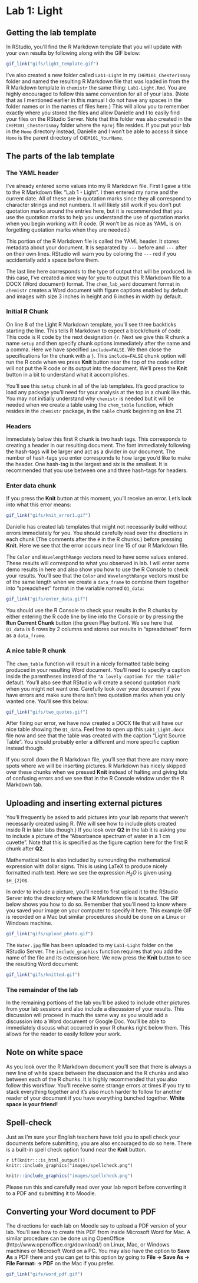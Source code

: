 # Lab 1: Light {#light}

## Getting the lab template

In RStudio, you'll find the R Markdown template that you will update with your own results by following along with the GIF below:

```r
gif_link("gifs/light_template.gif")
```

I've also created a new folder called `Lab1-Light` in my `CHEM101_ChesterIsmay` folder and named the resulting R Markdown file that was loaded in from the R Markdown template in `chemistr` the same thing: `Lab1-Light.Rmd`.  You are highly encouraged to follow this same convention for all of your labs.  (Note that as I mentioned earlier in this manual I do not have any spaces in the folder names or in the names of files here.)  This will allow you to remember exactly where you stored the files and allow Danielle and I to easily find your files on the RStudio Server.  Note that this folder was also created in the `CHEM101_ChesterIsmay` folder where the `Rproj` file resides.  If you put your lab in the `Home` directory instead, Danielle and I won't be able to access it since `Home` is the parent directory of `CHEM101_YourName`.

## The parts of the lab template

### The YAML header

I've already entered some values into my R Markdown file.  First I gave a title to the R Markdown file:  "Lab 1 - Light".  I then entered my name and the current date.  All of these are in quotation marks since they all correspond to character strings and not numbers. It will likely still work if you don't put quotation marks around the entries here, but it is recommended that you use the quotation marks to help you understand the use of quotation marks when you begin working with R code.  (R won't be as nice as YAML is on forgetting quotation marks when they are needed.)

This portion of the R Markdown file is called the YAML header.  It stores metadata about your document.  It is separated by `---` before and `---` after on their own lines.  RStudio will warn you by coloring the `---` red if you accidentally add a space before them.

The last line here corresponds to the type of output that will be produced.  In this case, I've created a nice way for you to output this R Markdown file to a DOCX (Word document) format.  The `chem_lab_word` document format in `chemistr` creates a Word document with figure captions enabled by default and images with size 3 inches in height and 6 inches in width by default.

### Initial R Chunk

On line 8 of the Light R Markdown template, you'll see three backticks starting the line.  This tells R Markdown to expect a block/chunk of code.  This code is R code by the next designation `{r`.  Next we give this R chunk a name `setup` and then specify chunk options immediately after the name and a comma.  Here we have specified `include=FALSE`.  We then close the specifications for the chunk with a `}`. This `include=FALSE` chunk option will run the R code when we press **Knit** button near the top of the code editor will not put the R code or its output into the document.  We'll press the **Knit** button in a bit to understand what it accomplishes.

You'll see this `setup` chunk in all of the lab templates.  It's good practice to load any package you'll need for your analysis at the top in a chunk like this.  You may not initially understand why `chemistr` is needed but it will be needed when we create a table using the `chem_table` function, which resides in the `chemistr` package, in the `table` chunk beginning on line 21.

### Headers

Immediately below this first R chunk is two hash tags.  This corresponds to creating a header in our resulting document.  The font immediately following the hash-tags will be larger and act as a divider in our document.  The number of hash-tags you enter corresponds to how large you'd like to make the header.  One hash-tag is the largest and six is the smallest.  It is recommended that you use between one and three hash-tags for headers.

### Enter data chunk

If you press the **Knit** button at this moment, you'll receive an error.  Let's look into what this error means:

```r
gif_link("gifs/knit_error1.gif")
```

Danielle has created lab templates that might not necessarily build without errors immediately for you.  You should carefully read over the directions in each chunk (The comments after the `#` in the R chunks.) before pressing **Knit**.  Here we see that the error occurs near line 15 of our R Markdown file. 

The `Color` and `WavelengthRange` vectors need to have some values entered.  These results will correspond to what you observed in lab.  I will enter some demo results in here and also show you how to use the R Console to check your results.  You'll see that the `Color` and `WavelengthRange` vectors must be of the same length when we create a `data_frame` to combine them together into "spreadsheet" format in the variable named `Q1_data`:

```r
gif_link("gifs/enter_data.gif")
```

You should use the R Console to check your results in the R chunks by either entering the R code line by line into the Console or by pressing the **Run Current Chunk** button (the green Play button).  We see here that `Q1_data` is 6 rows by 2 columns and stores our results in "spreadsheet" form as a `data_frame`.

### A nice table R chunk

The `chem_table` function will result in a nicely formatted table being produced in your resulting Word document.  You'll need to specify a caption inside the parentheses instead of the `"A lovely caption for the table"` default.  You'll also see that RStudio will create a second quotation mark when you might not want one.  Carefully look over your document if you have errors and make sure there isn't two quotation marks when you only wanted one.  You'll see this below:

```r
gif_link("gifs/two_quotes.gif")
```

After fixing our error, we have now created a DOCX file that will have our nice table showing the `Q1_data`.  Feel free to open up this `Lab1_Light.docx` file now and see that the table was created with the caption "Light Source Table".  You should probably enter a different and more specific caption instead though.

If you scroll down the R Markdown file, you'll see that there are many more spots where we will be inserting pictures.  R Markdown has nicely skipped over these chunks when we pressed **Knit** instead of halting and giving lots of confusing errors and we see that in the R Console window under the R Markdown tab.

## Uploading and inserting external pictures

You'll frequently be asked to add pictures into your lab reports that weren't necessarily created using R.  (We will see how to include plots created inside R in later labs though.) If you look over **Q2** in the lab it is asking you to include a picture of the "Absorbance spectrum of water in a 1 cm cuvette".  Note that this is specified as the figure caption here for the first R chunk after **Q2**.  

Mathematical text is also included by surrounding the mathematical expression with dollar signs.  This is using LaTeX to produce nicely formatted math text.  Here we see the expression $H_{2}O$ is given using `$H_{2}O$`.

In order to include a picture, you'll need to first upload it to the RStudio Server into the directory where the R Markdown file is located.  The GIF below shows you how to do so.  Remember that you'll need to know where you saved your image on your computer to specify it here.  This example GIF is recorded on a Mac but similar procedures should be done on a Linux or Windows machine.

```r
gif_link("gifs/upload_photo.gif")
```

The `Water.jpg` file has been uploaded to my `Lab1-Light` folder on the RStudio Server.  The `include_graphics` function requires that you add the name of the file and its extension here.  We now press the **Knit** button to see the resulting Word document:

```r
gif_link("gifs/knitted.gif")
```


### The remainder of the lab

In the remaining portions of the lab you'll be asked to include other pictures from your lab sessions and also include a discussion of your results.  This discussion will proceed in much the same way as you would add a discussion into a Word document or Google Doc.  You'll be able to immediately discuss what occurred in your R chunks right below them.  This allows for the reader to easily follow your work.

## Note on white space

As you look over the R Markdown document you'll see that there is always a new line of white space between the discussion and the R chunks and also between each of the R chunks.  It is highly recommended that you also follow this workflow.  You'll receive some strange errors at times if you try to stack everything together and it's also much harder to follow for another reader of your document if you have everything bunched together.  **White space is your friend!**

## Spell-check

Just as I'm sure your English teachers have told you to spell check your documents before submitting, you are also encouraged to do so here.  There is a built-in spell check option found near the **Knit** button.  

`r if(knitr:::is_html_output()) knitr::include_graphics("images/spellcheck.png")`

```r
knitr::include_graphics("images/spellcheck.png")
```

Please run this and carefully read over your lab report before converting it to a PDF and submitting it to Moodle.

## Converting your Word document to PDF

The directions for each lab on Moodle say to upload a PDF version of your lab.  You'll see how to create this PDF from inside Microsoft Word for Mac.  A similar procedure can be done using OpenOffice (http://www.openoffice.org/download/) on Linux, Mac, or Windows machines or Microsoft Word on a PC.  You may also have the option to **Save As** a PDF there and you can get to this option by going to **File -> Save As -> File Format: -> PDF** on the Mac if you prefer.

```r
gif_link("gifs/word_pdf.gif")
```
